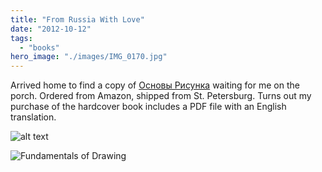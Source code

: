```yaml
---
title: "From Russia With Love"
date: "2012-10-12"
tags: 
  - "books"
hero_image: "./images/IMG_0170.jpg"
---
```


Arrived home to find a copy of [Основы Рисунка](http://www.amazon.com/gp/product/5903733018/ref=as_li_ss_tl?ie=UTF8&camp=1789&creative=390957&creativeASIN=5903733018&linkCode=as2&tag=micha0a3-20 "Основы Рисунка") waiting for me on the porch. Ordered from Amazon, shipped from St. Petersburg. Turns out my purchase of the hardcover book includes a PDF file with an English translation.

![alt text](images/IMG_0170.jpg "Par Avion")


![](images/Fundamentals-of-Drawing.png "Fundamentals of Drawing")
